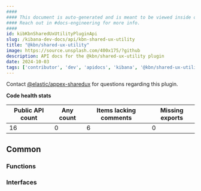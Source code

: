 ```yaml
---
####
#### This document is auto-generated and is meant to be viewed inside our experimental, new docs system.
#### Reach out in #docs-engineering for more info.
####
id: kibKbnSharedUxUtilityPluginApi
slug: /kibana-dev-docs/api/kbn-shared-ux-utility
title: "@kbn/shared-ux-utility"
image: https://source.unsplash.com/400x175/?github
description: API docs for the @kbn/shared-ux-utility plugin
date: 2024-10-03
tags: ['contributor', 'dev', 'apidocs', 'kibana', '@kbn/shared-ux-utility']
---
```




Contact [@elastic/appex-sharedux](https://github.com/orgs/elastic/teams/appex-sharedux) for questions regarding this plugin.

**Code health stats**

| Public API count  | Any count | Items lacking comments | Missing exports |
|-------------------|-----------|------------------------|-----------------|
| 16 | 0 | 6 | 0 |

## Common

### Functions
<DocDefinitionList data={kbnSharedUxUtilityObj.common.functions}/>

### Interfaces
<DocDefinitionList data={kbnSharedUxUtilityObj.common.interfaces}/>

